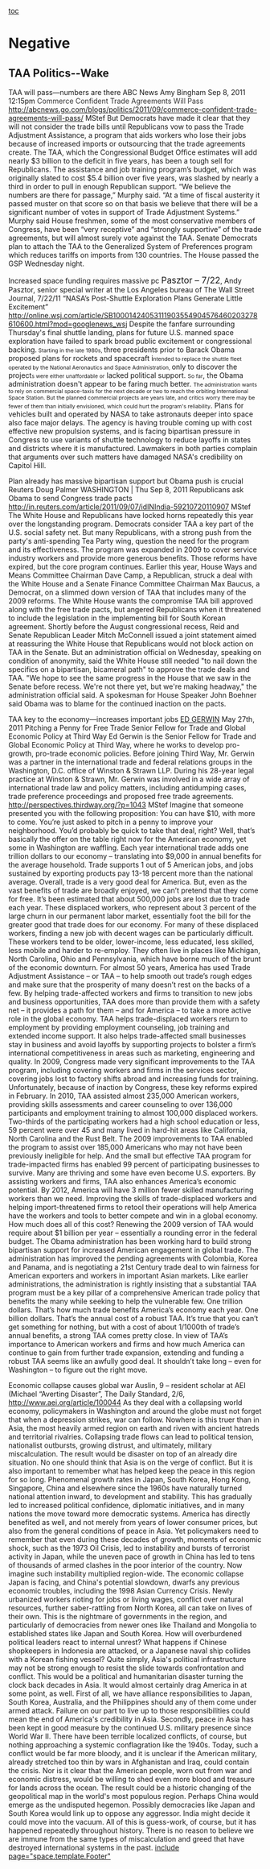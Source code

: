 [[toc]]

=Negative= 
==TAA Politics--Wake== 
TAA will pass—numbers are there
ABC News Amy Bingham Sep 8, 2011 12:15pm <span style="color: #333333;">Commerce Confident Trade Agreements Will Pass </span>[[http://abcnews.go.com/blogs/politics/2011/09/commerce-confident-trade-agreements-will-pass/]] MStef
But Democrats have made it clear that they will not consider the trade bills until Republicans vow to pass the Trade Adjustment Assistance, a program that aids workers who lose their jobs because of increased imports or outsourcing that the trade agreements create. The TAA, which the Congressional Budget Office estimates will add nearly $3 billion to the deficit in five years, has been a tough sell for Republicans. The assistance and job training program’s budget, which was originally slated to cost $5.4 billion over five years, was slashed by nearly a third in order to pull in enough Republican support. “We believe the numbers are there for passage,” Murphy said. “At a time of fiscal austerity it passed muster on that score so on that basis we believe that there will be a significant number of votes in support of Trade Adjustment Systems.” Murphy said House freshmen, some of the most conservative members of Congress, have been “very receptive” and “strongly supportive” of the trade agreements, but will almost surely vote against the TAA. Senate Democrats plan to attach the TAA to the Generalized System of Preferences program which reduces tariffs on imports from 130 countries. The House passed the GSP Wednesday night.

Increased space funding requires massive pc
<span style="font-size: 13pt;">Pasztor – 7/22</span>, Andy Pasztor, senior special writer at the Los Angeles bureau of The Wall Street Journal, 7/22/11 “NASA’s Post-Shuttle Exploration Plans Generate Little Excitement” http://online.wsj.com/article/SB10001424053111903554904576460203278610600.html?mod=googlenews_wsj
<span style="text-decoration: none;">Despite the fanfare surrounding Thursday's final shuttle landing</span>, p<span style="text-decoration: none;">lans for future U.S. manned space exploration have failed to spark broad public excitement or congressional backing</span>.<span style="font-size: 8pt;"> Starting in the late 1980s, </span><span style="text-decoration: none;">three presidents prior to Barack Obama </span>proposed <span style="text-decoration: none;">plans for rockets and spacecraft</span> i<span style="font-size: 8pt;">ntended to replace the shuttle fleet operated by the National Aeronautics and Space Administration, </span>only to discover the project<span style="font-size: 8pt;">s were either unaffordable or</span> <span style="text-decoration: none;">lacked political support. </span><span style="font-size: 8pt;">So far</span>, <span style="text-decoration: none;">the Obama administration doesn't appear to be faring much better</span>. <span style="font-size: 8pt;">The administration wants to rely on commercial space-taxis for the next decade or two to reach the orbiting International Space Station. But the planned commercial projects are years late, and critics worry there may be fewer of them than initially envisioned, which could hurt the program's reliability</span>. <span style="text-decoration: none;">Plans for vehicles built and operated by NASA to take astronauts deeper into space also face major delays. The agency is having trouble coming up with cost effective new propulsion systems</span>, <span style="text-decoration: none;">and is facing bipartisan pressure in Congress</span> to use variants of shuttle technology <span style="text-decoration: none;">to reduce layoffs in states and districts where it is manufactured</span>. Lawmakers in both parties complain that <span style="text-decoration: none;">arguments over such matters have damaged NASA's credibility on Capitol Hill.</span>

Plan already has massive bipartisan support but Obama push is crucial 
Reuters Doug Palmer WASHINGTON | Thu Sep 8, 2011 Republicans ask Obama to send Congress trade pacts [[http://in.reuters.com/article/2011/09/07/idINIndia-59210720110907]] MStef
The White House and Republicans have locked horns repeatedly this year over the longstanding program. Democrats consider TAA a key part of the U.S. social safety net. But many Republicans, with a strong push from the party's anti-spending Tea Party wing, question the need for the program and its effectiveness. The program was expanded in 2009 to cover service industry workers and provide more generous benefits. Those reforms have expired, but the core program continues. Earlier this year, House Ways and Means Committee Chairman Dave Camp, a Republican, struck a deal with the White House and a Senate Finance Committee Chairman Max Baucus, a Democrat, on a slimmed down version of TAA that includes many of the 2009 reforms. The White House wants the compromise TAA bill approved along with the free trade pacts, but angered Republicans when it threatened to include the legislation in the implementing bill for South Korean agreement. Shortly before the August congressional recess, Reid and Senate Republican Leader Mitch McConnell issued a joint statement aimed at reassuring the White House that Republicans would not block action on TAA in the Senate. But an administration official on Wednesday, speaking on condition of anonymity, said the White House still needed "to nail down the specifics on a bipartisan, bicameral path" to approve the trade deals and TAA. "We hope to see the same progress in the House that we saw in the Senate before recess. We're not there yet, but we're making headway," the administration official said. A spokesman for House Speaker John Boehner said Obama was to blame for the continued inaction on the pacts.

TAA key to the economy—increases important jobs
[[http://perspectives.thirdway.org/?author=46|ED GERWIN]] May 27th, 2011 Pitching a Penny for Free Trade Senior Fellow for Trade and Global Economic Policy at Third Way Ed Gerwin is the Senior Fellow for Trade and Global Economic Policy at Third Way, where he works to develop pro-growth, pro-trade economic policies. Before joining Third Way, Mr. Gerwin was a partner in the international trade and federal relations groups in the Washington, D.C. office of Winston & Strawn LLP. During his 28-year legal practice at Winston & Strawn, Mr. Gerwin was involved in a wide array of international trade law and policy matters, including antidumping cases, trade preference proceedings and proposed free trade agreements. [[http://perspectives.thirdway.org/?p=1043]] MStef
Imagine that someone presented you with the following proposition: You can have $10, with more to come. You’re just asked to pitch in a penny to improve your neighborhood. You’d probably be quick to take that deal, right? Well, that’s basically the offer on the table right now for the American economy, yet some in Washington are waffling. Each year international trade adds one trillion dollars to our economy – translating into $9,000 in annual benefits for the average household. Trade supports 1 out of 5 American jobs, and jobs sustained by exporting products pay 13-18 percent more than the national average. Overall, trade is a very good deal for America. But, even as the vast benefits of trade are broadly enjoyed, we can’t pretend that they come for free. It’s been estimated that about 500,000 jobs are lost due to trade each year. These displaced workers, who represent about 3 percent of the large churn in our permanent labor market, essentially foot the bill for the greater good that trade does for our economy. For many of these displaced workers, finding a new job with decent wages can be particularly difficult. These workers tend to be older, lower-income, less educated, less skilled, less mobile and harder to re-employ. They often live in places like Michigan, North Carolina, Ohio and Pennsylvania, which have borne much of the brunt of the economic downturn. For almost 50 years, America has used Trade Adjustment Assistance – or TAA – to help smooth out trade’s rough edges and make sure that the prosperity of many doesn’t rest on the backs of a few. By helping trade-affected workers and firms to transition to new jobs and business opportunities, TAA does more than provide them with a safety net – it provides a path for them – and for America – to take a more active role in the global economy. TAA helps trade-displaced workers return to employment by providing employment counseling, job training and extended income support. It also helps trade-affected small businesses stay in business and avoid layoffs by supporting projects to bolster a firm’s international competitiveness in areas such as marketing, engineering and quality. In 2009, Congress made very significant improvements to the TAA program, including covering workers and firms in the services sector, covering jobs lost to factory shifts abroad and increasing funds for training. Unfortunately, because of inaction by Congress, these key reforms expired in February. In 2010, TAA assisted almost 235,000 American workers, providing skills assessments and career counseling to over 136,000 participants and employment training to almost 100,000 displaced workers. Two-thirds of the participating workers had a high school education or less, 59 percent were over 45 and many lived in hard-hit areas like California, North Carolina and the Rust Belt. The 2009 improvements to TAA enabled the program to assist over 185,000 Americans who may not have been previously ineligible for help. And the small but effective TAA program for trade-impacted firms has enabled 99 percent of participating businesses to survive. Many are thriving and some have even become U.S. exporters. By assisting workers and firms, TAA also enhances America’s economic potential. By 2012, America will have 3 million fewer skilled manufacturing workers than we need. Improving the skills of trade-displaced workers and helping import-threatened firms to retool their operations will help America have the workers and tools to better compete and win in a global economy. How much does all of this cost? Renewing the 2009 version of TAA would require about $1 billion per year – essentially a rounding error in the federal budget. The Obama administration has been working hard to build strong bipartisan support for increased American engagement in global trade. The administration has improved the pending agreements with Colombia, Korea and Panama, and is negotiating a 21st Century trade deal to win fairness for American exporters and workers in important Asian markets. Like earlier administrations, the administration is rightly insisting that a substantial TAA program must be a key pillar of a comprehensive American trade policy that benefits the many while seeking to help the vulnerable few. One trillion dollars. That’s how much trade benefits America’s economy each year. One billion dollars. That’s the annual cost of a robust TAA. It’s true that you can’t get something for nothing, but with a cost of about 1/1000th of trade’s annual benefits, a strong TAA comes pretty close. In view of TAA’s importance to American workers and firms and how much America can continue to gain from further trade expansion, extending and funding a robust TAA seems like an awfully good deal. It shouldn’t take long – even for Washington – to figure out the right move.

Economic collapse causes global war
Auslin, 9 – resident scholar at AEI (Michael “Averting Disaster”, The Daily Standard, 2/6, http://www.aei.org/article/100044
As they deal with a collapsing world economy, policymakers in Washington and around the globe must not forget that when a depression strikes, war can follow. Nowhere is this truer than in Asia, the most heavily armed region on earth and riven with ancient hatreds and territorial rivalries. Collapsing trade flows can lead to political tension, nationalist outbursts, growing distrust, and ultimately, military miscalculation. The result would be disaster on top of an already dire situation. No one should think that Asia is on the verge of conflict. But it is also important to remember what has helped keep the peace in this region for so long. Phenomenal growth rates in Japan, South Korea, Hong Kong, Singapore, China and elsewhere since the 1960s have naturally turned national attention inward, to development and stability. This has gradually led to increased political confidence, diplomatic initiatives, and in many nations the move toward more democratic systems. America has directly benefited as well, and not merely from years of lower consumer prices, but also from the general conditions of peace in Asia. Yet policymakers need to remember that even during these decades of growth, moments of economic shock, such as the 1973 Oil Crisis, led to instability and bursts of terrorist activity in Japan, while the uneven pace of growth in China has led to tens of thousands of armed clashes in the poor interior of the country. Now imagine such instability multiplied region-wide. The economic collapse Japan is facing, and China's potential slowdown, dwarfs any previous economic troubles, including the 1998 Asian Currency Crisis. Newly urbanized workers rioting for jobs or living wages, conflict over natural resources, further saber-rattling from North Korea, all can take on lives of their own. This is the nightmare of governments in the region, and particularly of democracies from newer ones like Thailand and Mongolia to established states like Japan and South Korea. How will overburdened political leaders react to internal unrest? What happens if Chinese shopkeepers in Indonesia are attacked, or a Japanese naval ship collides with a Korean fishing vessel? Quite simply, Asia's political infrastructure may not be strong enough to resist the slide towards confrontation and conflict. This would be a political and humanitarian disaster turning the clock back decades in Asia. It would almost certainly drag America in at some point, as well. First of all, we have alliance responsibilities to Japan, South Korea, Australia, and the Philippines should any of them come under armed attack. Failure on our part to live up to those responsibilities could mean the end of America's credibility in Asia. Secondly, peace in Asia has been kept in good measure by the continued U.S. military presence since World War II. There have been terrible localized conflicts, of course, but nothing approaching a systemic conflagration like the 1940s. Today, such a conflict would be far more bloody, and it is unclear if the American military, already stretched too thin by wars in Afghanistan and Iraq, could contain the crisis. Nor is it clear that the American people, worn out from war and economic distress, would be willing to shed even more blood and treasure for lands across the ocean. The result could be a historic changing of the geopolitical map in the world's most populous region. Perhaps China would emerge as the undisputed hegemon. Possibly democracies like Japan and South Korea would link up to oppose any aggressor. India might decide it could move into the vacuum. All of this is guess-work, of course, but it has happened repeatedly throughout history. There is no reason to believe we are immune from the same types of miscalculation and greed that have destroyed international systems in the past.
[[include page="space.template.Footer"]]